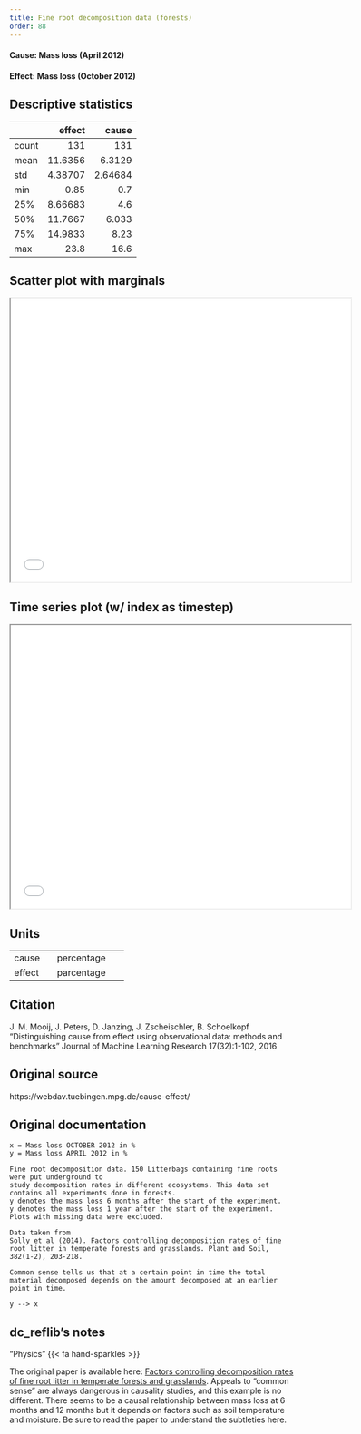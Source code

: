 ```yaml
---
title: Fine root decomposition data (forests)
order: 88
---
```


#### **Cause**: Mass loss (April 2012)
#### **Effect**: Mass loss (October 2012)

## Descriptive statistics
|       |    effect |     cause |
|:------|----------:|----------:|
| count | 131       | 131       |
| mean  |  11.6356  |   6.3129  |
| std   |   4.38707 |   2.64684 |
| min   |   0.85    |   0.7     |
| 25%   |   8.66683 |   4.6     |
| 50%   |  11.7667  |   6.033   |
| 75%   |  14.9833  |   8.23    |
| max   |  23.8     |  16.6     |

## Scatter plot with marginals

```{=html}
<iframe width=600 height=500 src="plots/scatter_0089.html"></iframe>
```

## Time series plot (w/ index as timestep)

```{=html}
<iframe width=600 height=500 src="plots/series_0089.html"></iframe>
```

## Units
+----------+-----------------+
| cause    | percentage      |
+----------+-----------------+
| effect   | parcentage      |
+----------+-----------------+


## Citation
J. M. Mooij, J. Peters, D. Janzing, J. Zscheischler, B. Schoelkopf
"Distinguishing cause from effect using observational data: methods and benchmarks"
Journal of Machine Learning Research 17(32):1-102, 2016

## Original source
https://webdav.tuebingen.mpg.de/cause-effect/

## Original documentation
```
x = Mass loss OCTOBER 2012 in %
y = Mass loss APRIL 2012 in %

Fine root decomposition data. 150 Litterbags containing fine roots were put underground to
study decomposition rates in different ecosystems. This data set contains all experiments done in forests.
y denotes the mass loss 6 months after the start of the experiment.
y denotes the mass loss 1 year after the start of the experiment.
Plots with missing data were excluded.

Data taken from
Solly et al (2014). Factors controlling decomposition rates of fine root litter in temperate forests and grasslands. Plant and Soil, 382(1-2), 203-218.

Common sense tells us that at a certain point in time the total material decomposed depends on the amount decomposed at an earlier point in time.

y --> x
```

## dc_reflib's notes
::: {.callout-note title="Operational Causality"}
"Physics" {{< fa hand-sparkles >}} 

The original paper is available here: [Factors controlling decomposition rates of fine root litter in temperate forests and grasslands](https://link.springer.com/article/10.1007/s11104-014-2151-4). Appeals to "common sense" are always dangerous in causality studies, and this example is no different. There seems to be a causal relationship between mass loss at 6 months and 12 months but it depends on factors such as soil temperature and moisture. Be sure to read the paper to understand the subtleties here.
:::